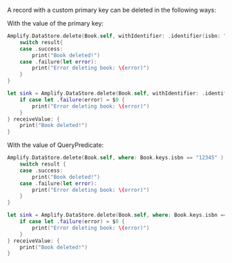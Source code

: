 
A record with a custom primary key can be deleted in the following ways:

With the value of the primary key:

<BlockSwitcher>

<Block name="Listener (iOS 11+)">

```swift
Amplify.DataStore.delete(Book.self, withIdentifier: .identifier(isbn: "12345")) { result in
    switch result{
    case .success:
        print("Book deleted!")
    case .failure(let error):
        print("Error deleting book: \(error)")
    }
}
```

</Block>

<Block name="Combine (iOS 13+)">

```swift
let sink = Amplify.DataStore.delete(Book.self, withIdentifier: .identifier(isbn: "12345")).sink {
    if case let .failure(error) = $0 {
        print("Error deleting book: \(error)")
    }
} receiveValue: {
    print("Book deleted!")
}
```
</Block>

</BlockSwitcher>

With the value of QueryPredicate:

<BlockSwitcher>

<Block name="Listener (iOS 11+)">

```swift
Amplify.DataStore.delete(Book.self, where: Book.keys.isbn == "12345" ) { result in
    switch result {
    case .success:
        print("Book deleted!")
    case .failure(let error):
        print("Error deleting book: \(error)")
    }
}
```
</Block>

<Block name="Combine (iOS 13+)">

```swift
let sink = Amplify.DataStore.delete(Book.self, where: Book.keys.isbn == "12345").sink {
    if case let .failure(error) = $0 {
        print("Error deleting book: \(error)")
    }
} receiveValue: {
    print("Book deleted!")
}
```
</Block>

</BlockSwitcher>